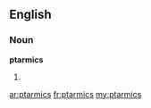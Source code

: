 ==English==

===Noun===
'''ptarmics'''

# {{plural of|ptarmic}}

[[ar:ptarmics]]
[[fr:ptarmics]]
[[my:ptarmics]]